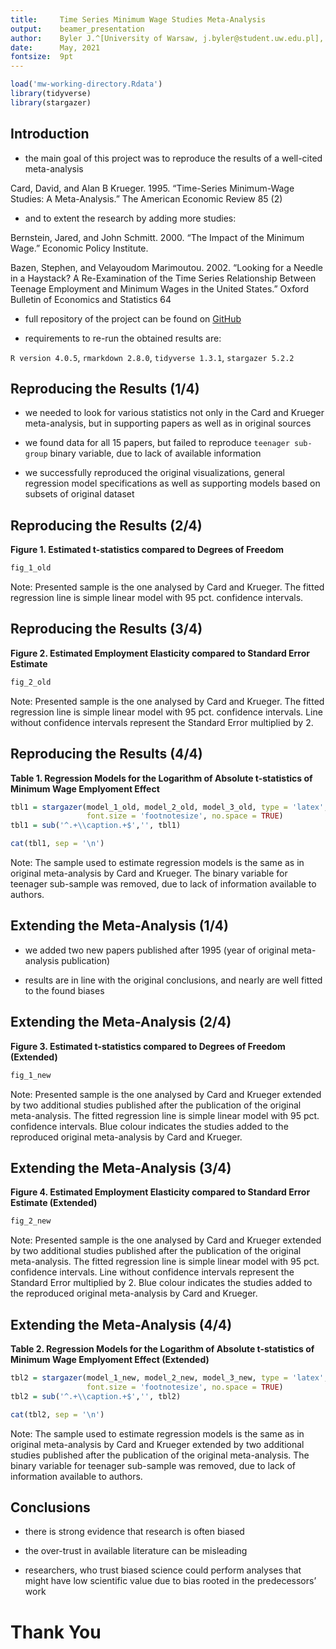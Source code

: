```yaml
---
title:     Time Series Minimum Wage Studies Meta-Analysis
output:    beamer_presentation
author:    Byler J.^[University of Warsaw, j.byler@student.uw.edu.pl], Korzeń K.^[University of Warsaw, k.korzen@student.uw.edu.pl]
date:      May, 2021
fontsize:  9pt
---
```


```r
load('mw-working-directory.Rdata')
library(tidyverse)
library(stargazer)
```

## Introduction

- the main goal of this project was to reproduce the results of a well-cited meta-analysis

Card, David, and Alan B Krueger. 1995. “Time-Series Minimum-Wage Studies: A Meta-Analysis.” The American Economic Review 85 (2)

- and to extent the research by adding more studies:

Bernstein, Jared, and John Schmitt. 2000. “The Impact of the Minimum Wage.” Economic Policy Institute.

Bazen, Stephen, and Velayoudom Marimoutou. 2002. “Looking for a Needle in a Haystack? A Re-Examination of the Time Series Relationship Between Teenage Employment and Minimum Wages in the United States.” Oxford Bulletin of Economics and Statistics 64

- full repository of the project can be found on [GitHub](https://github.com/jakubyler/MinimumWageStudies_ReproducibleResearch)

- requirements to re-run the obtained results are:

`R version 4.0.5`, `rmarkdown 2.8.0`, `tidyverse 1.3.1`, `stargazer 5.2.2`

## Reproducing the Results (1/4)

- we needed to look for various statistics not only in the Card and Krueger meta-analysis, but in supporting papers as well as in original sources

- we found data for all 15 papers, but failed to reproduce `teenager sub-group` binary variable, due to lack of available information

- we successfully reproduced the original visualizations, general regression model specifications as well as supporting models based on subsets of original dataset

## Reproducing the Results (2/4)

**\footnotesize Figure 1. Estimated t-statistics compared to Degrees of Freedom**

```r
fig_1_old
```

\tiny Note: Presented sample is the one analysed by Card and Krueger. The fitted regression line is simple linear model with 95 pct. confidence intervals.

## Reproducing the Results (3/4)

**\footnotesize Figure 2. Estimated Employment Elasticity compared to Standard Error Estimate**

```r
fig_2_old
```

\tiny Note: Presented sample is the one analysed by Card and Krueger. The fitted regression line is simple linear model with 95 pct. confidence intervals. Line without confidence intervals represent the Standard Error multiplied by 2.

## Reproducing the Results (4/4)

**\footnotesize Table 1. Regression Models for the Logarithm of Absolute t-statistics of Minimum Wage Emplyoment Effect**

```r
tbl1 = stargazer(model_1_old, model_2_old, model_3_old, type = 'latex', digits = 2, header = F,
                 font.size = 'footnotesize', no.space = TRUE)
tbl1 = sub('^.+\\caption.+$','', tbl1)
```

```r
cat(tbl1, sep = '\n')
```

\tiny Note: The sample used to estimate regression models is the same as in original meta-analysis by Card and Krueger. The binary variable for teenager sub-sample was removed, due to lack of information available to authors.

## Extending the Meta-Analysis (1/4)

- we added two new papers published after 1995 (year of original meta-analysis publication)

- results are in line with the original conclusions, and nearly are well fitted to the found biases

## Extending the Meta-Analysis (2/4)

**\footnotesize Figure 3. Estimated t-statistics compared to Degrees of Freedom (Extended)**
```r
fig_1_new
```

\tiny Note: Presented sample is the one analysed by Card and Krueger extended by two additional studies published after the publication of the original meta-analysis. The fitted regression line is simple linear model with 95 pct. confidence intervals. Blue colour indicates the studies added to the reproduced original meta-analysis by Card and Krueger.

## Extending the Meta-Analysis (3/4)

**\footnotesize Figure 4. Estimated Employment Elasticity compared to Standard Error Estimate (Extended)**
```r
fig_2_new
```

\tiny Note: Presented sample is the one analysed by Card and Krueger extended by two additional studies published after the publication of the original meta-analysis. The fitted regression line is simple linear model with 95 pct. confidence intervals. Line without confidence intervals represent the Standard Error multiplied by 2. Blue colour indicates the studies added to the reproduced original meta-analysis by Card and Krueger.

## Extending the Meta-Analysis (4/4)

**\footnotesize Table 2. Regression Models for the Logarithm of Absolute t-statistics of Minimum Wage Emplyoment Effect (Extended)**

```r
tbl2 = stargazer(model_1_new, model_2_new, model_3_new, type = 'latex', digits = 2, header = F,
                 font.size = 'footnotesize', no.space = TRUE)
tbl2 = sub('^.+\\caption.+$','', tbl2)
```

```r
cat(tbl2, sep = '\n')
```

\tiny Note: The sample used to estimate regression models is the same as in original meta-analysis by Card and Krueger extended by two additional studies published after the publication of the original meta-analysis. The binary variable for teenager sub-sample was removed, due to lack of information available to authors.

## Conclusions

- there is strong evidence that research is often biased

- the over-trust in available literature can be misleading

- researchers, who trust biased science could perform analyses that might have low scientific value due to bias rooted in the predecessors’ work

# Thank You